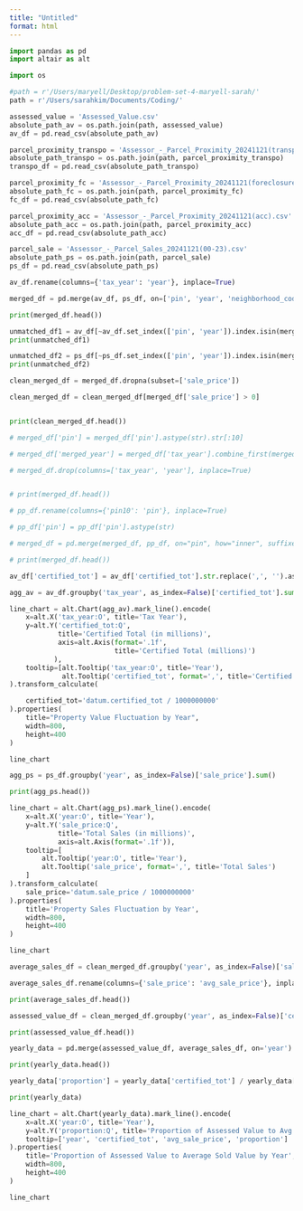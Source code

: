 ```yaml
---
title: "Untitled"
format: html
---
```


```python
import pandas as pd
import altair as alt
```

```python
import os

#path = r'/Users/maryell/Desktop/problem-set-4-maryell-sarah/'
path = r'/Users/sarahkim/Documents/Coding/'
```

```python
assessed_value = 'Assessed_Value.csv'
absolute_path_av = os.path.join(path, assessed_value)
av_df = pd.read_csv(absolute_path_av)
```

```python
parcel_proximity_transpo = 'Assessor_-_Parcel_Proximity_20241121(transpo).csv'
absolute_path_transpo = os.path.join(path, parcel_proximity_transpo)
transpo_df = pd.read_csv(absolute_path_transpo)
```

```python
parcel_proximity_fc = 'Assessor_-_Parcel_Proximity_20241121(foreclosure).csv'
absolute_path_fc = os.path.join(path, parcel_proximity_fc)
fc_df = pd.read_csv(absolute_path_fc)
```

```python
parcel_proximity_acc = 'Assessor_-_Parcel_Proximity_20241121(acc).csv'
absolute_path_acc = os.path.join(path, parcel_proximity_acc)
acc_df = pd.read_csv(absolute_path_acc)
```

```python
parcel_sale = 'Assessor_-_Parcel_Sales_20241121(00-23).csv'
absolute_path_ps = os.path.join(path, parcel_sale)
ps_df = pd.read_csv(absolute_path_ps)
```


```python
av_df.rename(columns={'tax_year': 'year'}, inplace=True)

merged_df = pd.merge(av_df, ps_df, on=['pin', 'year', 'neighborhood_code', 'township_code', 'class'], how='left')

print(merged_df.head())

```

```python
unmatched_df1 = av_df[~av_df.set_index(['pin', 'year']).index.isin(merged_df.set_index(['pin', 'year']).index)]
print(unmatched_df1)

unmatched_df2 = ps_df[~ps_df.set_index(['pin', 'year']).index.isin(merged_df.set_index(['pin', 'year']).index)]
print(unmatched_df2)
```

```python
clean_merged_df = merged_df.dropna(subset=['sale_price'])

clean_merged_df = clean_merged_df[merged_df['sale_price'] > 0]


print(clean_merged_df.head())
```


```python
# merged_df['pin'] = merged_df['pin'].astype(str).str[:10]

# merged_df['merged_year'] = merged_df['tax_year'].combine_first(merged_df['year'])

# merged_df.drop(columns=['tax_year', 'year'], inplace=True)


# print(merged_df.head())
```

```python
# pp_df.rename(columns={'pin10': 'pin'}, inplace=True)

# pp_df['pin'] = pp_df['pin'].astype(str)

# merged_df = pd.merge(merged_df, pp_df, on="pin", how="inner", suffixes=('_left', '_right'))

# print(merged_df.head())

```


```python
av_df['certified_tot'] = av_df['certified_tot'].str.replace(',', '').astype(float)

```

```python
agg_av = av_df.groupby('tax_year', as_index=False)['certified_tot'].sum()
```

```python
line_chart = alt.Chart(agg_av).mark_line().encode(
    x=alt.X('tax_year:O', title='Tax Year'),  
    y=alt.Y('certified_tot:Q', 
            title='Certified Total (in millions)',
            axis=alt.Axis(format='.1f',
                          title='Certified Total (millions)')
           ),
    tooltip=[alt.Tooltip('tax_year:O', title='Year'),
             alt.Tooltip('certified_tot', format=',', title='Certified Total')],
).transform_calculate(

    certified_tot='datum.certified_tot / 1000000000'
).properties(
    title="Property Value Fluctuation by Year",
    width=800,
    height=400
)

line_chart

```


```python
agg_ps = ps_df.groupby('year', as_index=False)['sale_price'].sum()

print(agg_ps.head())

```

```python
line_chart = alt.Chart(agg_ps).mark_line().encode(
    x=alt.X('year:O', title='Year'),  
    y=alt.Y('sale_price:Q', 
            title='Total Sales (in millions)',
            axis=alt.Axis(format='.1f')),  
    tooltip=[
        alt.Tooltip('year:O', title='Year'),
        alt.Tooltip('sale_price', format=',', title='Total Sales')
    ]
).transform_calculate(
    sale_price='datum.sale_price / 1000000000'
).properties(
    title='Property Sales Fluctuation by Year',
    width=800,
    height=400
)

line_chart

```

```python
average_sales_df = clean_merged_df.groupby('year', as_index=False)['sale_price'].mean()

average_sales_df.rename(columns={'sale_price': 'avg_sale_price'}, inplace=True)

print(average_sales_df.head())

assessed_value_df = clean_merged_df.groupby('year', as_index=False)['certified_tot'].sum()

print(assessed_value_df.head())

yearly_data = pd.merge(assessed_value_df, average_sales_df, on='year')

print(yearly_data.head())

yearly_data['proportion'] = yearly_data['certified_tot'] / yearly_data['avg_sale_price']

print(yearly_data)

```


```python
line_chart = alt.Chart(yearly_data).mark_line().encode(
    x=alt.X('year:O', title='Year'),
    y=alt.Y('proportion:Q', title='Proportion of Assessed Value to Avg Sold Value'),
    tooltip=['year', 'certified_tot', 'avg_sale_price', 'proportion']
).properties(
    title='Proportion of Assessed Value to Average Sold Value by Year',
    width=800,
    height=400
)

line_chart

```